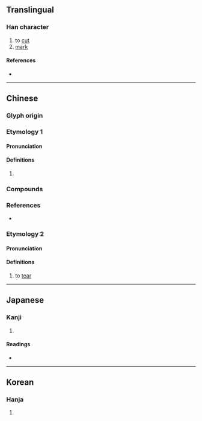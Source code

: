 {{character info/new}}
==Translingual==

===Han character===
{{Han char|rn=18|rad=刀|as=11|sn=13|four=58227|canj=JKMSH|ids=⿸𠩺刀}}

# to [[cut]]
# [[mark]]

====References====
* {{Han ref|kx=0143.240|dkj=02152|dj=0324.080|hdz=10352.070|uh=527A|ud=21114|bh=DCC6|bd=56518}}

----

==Chinese==
{{zh-forms}}

===Glyph origin===
{{Han etym}}

===Etymology 1===
====Pronunciation====
{{zh-pron
|m=lí
|c=lei4,lai5
|mc=y
|oc=y
|cat=
}}

====Definitions====
{{zh-hanzi}}

# {{rfdef|zh}}

===Compounds===
{{zh-der|剺面}}

===References===
* {{R:yue:mfccd}}


===Etymology 2===
{{zh-forms|alt=捸,褫}}

====Pronunciation====
{{zh-pron
|mn=lì
|mn-t=li3/ti3
}}

====Definitions====
{{zh-hanzi}} {{tlb|zh|Min Nan}}
# to [[tear]]

----

==Japanese==

===Kanji===
{{ja-kanji|grade=|rs=刀11}}

# {{defn|lang=ja|sort=刀11}}

====Readings====
* {{ja-readings|on=[[り]] (ri)|kun=[[はぐ]] (hagu), [[きる]] (kiru)}}

----

==Korean==

===Hanja===
{{ko-hanja|hangeul=리|rv=ri|mr=ri}}

# {{defn|lang=ko|sort=刀11}}